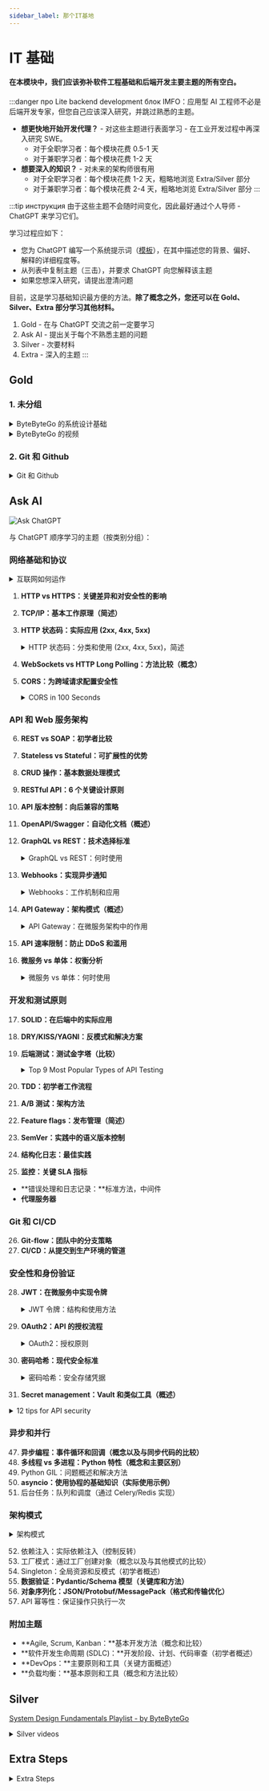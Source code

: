```yaml
---
sidebar_label: 那个IT基地
---
```


# IT 基础

#### 在本模块中，我们应该弥补软件工程基础和后端开发主要主题的所有空白。

:::danger про Lite backend development блок
IMFO：应用型 AI 工程师不必是后端开发专家，但您自己应该深入研究，并跳过熟悉的主题。
- **想更快地开始开发代理？** - 对这些主题进行表面学习 - 在工业开发过程中再深入研究 SWE。
    - 对于全职学习者：每个模块花费 0.5-1 天
    - 对于兼职学习者：每个模块花费 1-2 天
- **想要深入的知识？** - 对未来的架构师很有用
    - 对于全职学习者：每个模块花费 1-2 天，粗略地浏览 Extra/Silver 部分
    - 对于兼职学习者：每个模块花费 2-4 天，粗略地浏览 Extra/Silver 部分
:::

:::tip инструкция
由于这些主题不会随时间变化，因此最好通过个人导师 - ChatGPT 来学习它们。

学习过程应如下：
- 您为 ChatGPT 编写一个系统提示词（[模板](../metalearning#chatgpt-prompts)），在其中描述您的背景、偏好、解释的详细程度等。
- 从列表中复制主题（三击），并要求 ChatGPT 向您解释该主题
- 如果您想深入研究，请提出澄清问题

目前，这是学习基础知识最方便的方法。**除了概念之外，您还可以在 Gold、Silver、Extra 部分学习其他材料。**
1. Gold - 在与 ChatGPT 交流之前一定要学习
2. Ask AI - 提出关于每个不熟悉主题的问题
3. Silver - 次要材料
4. Extra - 深入的主题
:::

## Gold

### 1. 未分组

<details>
<summary>ByteByteGo 的系统设计基础</summary>

<iframe width="560" height="315" src="https://www.youtube.com/embed/FqR5vESuKe0?si=wyiNfWlzpz6t_6C3" title="YouTube video player" frameborder="0" allow="accelerometer; autoplay; clipboard-write; encrypted-media; gyroscope; picture-in-picture; web-share" referrerpolicy="strict-origin-when-cross-origin" allowfullscreen></iframe>
<iframe width="560" height="315" src="https://www.youtube.com/embed/42UP1fxi2SY?si=r4h0UMVjsxLedrnv" title="YouTube video player" frameborder="0" allow="accelerometer; autoplay; clipboard-write; encrypted-media; gyroscope; picture-in-picture; web-share" referrerpolicy="strict-origin-when-cross-origin" allowfullscreen></iframe>
<iframe width="560" height="315" src="https://www.youtube.com/embed/-mN3VyJuCjM?si=2SByBQ3f9FhTJHfV" title="YouTube video player" frameborder="0" allow="accelerometer; autoplay; clipboard-write; encrypted-media; gyroscope; picture-in-picture; web-share" referrerpolicy="strict-origin-when-cross-origin" allowfullscreen></iframe>
<iframe width="560" height="315" src="https://www.youtube.com/embed/27r4Bzuj5NQ?si=_D9Tfu2LEhhJ-3e4" title="YouTube video player" frameborder="0" allow="accelerometer; autoplay; clipboard-write; encrypted-media; gyroscope; picture-in-picture; web-share" referrerpolicy="strict-origin-when-cross-origin" allowfullscreen></iframe>
<iframe width="560" height="315" src="https://www.youtube.com/embed/lX4CrbXMsNQ?si=nMnofSLmRtNgAEcR" title="YouTube video player" frameborder="0" allow="accelerometer; autoplay; clipboard-write; encrypted-media; gyroscope; picture-in-picture; web-share" referrerpolicy="strict-origin-when-cross-origin" allowfullscreen></iframe>

</details>

<details>
<summary>ByteByteGo 的视频</summary>

<iframe width="560" height="315" src="https://www.youtube.com/embed/27r4Bzuj5NQ?si=kBAYBVmeLuh7GI6I" title="YouTube video player" frameborder="0" allow="accelerometer; autoplay; clipboard-write; encrypted-media; gyroscope; picture-in-picture; web-share" referrerpolicy="strict-origin-when-cross-origin" allowfullscreen></iframe>
<iframe width="560" height="315" src="https://www.youtube.com/embed/7swoLEqABhQ?si=jRSDOGqXB8C4ebup" title="YouTube video player" frameborder="0" allow="accelerometer; autoplay; clipboard-write; encrypted-media; gyroscope; picture-in-picture; web-share" referrerpolicy="strict-origin-when-cross-origin" allowfullscreen></iframe>
<iframe width="560" height="315" src="https://www.youtube.com/embed/J8uAiZJMfzQ?si=734LIgc200s5nPAL" title="YouTube video player" frameborder="0" allow="accelerometer; autoplay; clipboard-write; encrypted-media; gyroscope; picture-in-picture; web-share" referrerpolicy="strict-origin-when-cross-origin" allowfullscreen></iframe>
<iframe width="560" height="315" src="https://www.youtube.com/embed/xSPA2yBgDgA?si=Bp6qQ4z641atM51l" title="YouTube video player" frameborder="0" allow="accelerometer; autoplay; clipboard-write; encrypted-media; gyroscope; picture-in-picture; web-share" referrerpolicy="strict-origin-when-cross-origin" allowfullscreen></iframe>
<iframe width="560" height="315" src="https://www.youtube.com/embed/dvRFHG2-uYs?si=7m4HkeAYXUqzbGWl" title="YouTube video player" frameborder="0" allow="accelerometer; autoplay; clipboard-write; encrypted-media; gyroscope; picture-in-picture; web-share" referrerpolicy="strict-origin-when-cross-origin" allowfullscreen></iframe>
<iframe width="560" height="315" src="https://www.youtube.com/embed/cTyZ_hbmbDw?si=hW9aSdIAglcCww61" title="YouTube video player" frameborder="0" allow="accelerometer; autoplay; clipboard-write; encrypted-media; gyroscope; picture-in-picture; web-share" referrerpolicy="strict-origin-when-cross-origin" allowfullscreen></iframe>
<iframe width="560" height="315" src="https://www.youtube.com/embed/RlM9AfWf1WU?si=6KOYZFEc60q79yuh" title="YouTube video player" frameborder="0" allow="accelerometer; autoplay; clipboard-write; encrypted-media; gyroscope; picture-in-picture; web-share" referrerpolicy="strict-origin-when-cross-origin" allowfullscreen></iframe>

<iframe width="560" height="315" src="https://www.youtube.com/embed/GhX8sNyFo5w?si=yS7nFoN3FVruDRvr" title="YouTube video player" frameborder="0" allow="accelerometer; autoplay; clipboard-write; encrypted-media; gyroscope; picture-in-picture; web-share" referrerpolicy="strict-origin-when-cross-origin" allowfullscreen></iframe>


</details>

### 2. Git 和 Github

<details>
<summary>Git 和 Github</summary>

<iframe width="560" height="315" src="https://www.youtube.com/embed/w3jLJU7DT5E?si=7849sZK3UGAvVZGC" title="YouTube video player" frameborder="0" allow="accelerometer; autoplay; clipboard-write; encrypted-media; gyroscope; picture-in-picture; web-share" referrerpolicy="strict-origin-when-cross-origin" allowfullscreen></iframe>



<iframe width="560" height="315" src="https://www.youtube.com/embed/e9lnsKot_SQ?si=cy5TN5mzz2TFWSZS" title="YouTube video player" frameborder="0" allow="accelerometer; autoplay; clipboard-write; encrypted-media; gyroscope; picture-in-picture; web-share" referrerpolicy="strict-origin-when-cross-origin" allowfullscreen></iframe>

</details>

## Ask AI

![Ask ChatGPT](https://img.shields.io/badge/Ask%20ChatGPT-8A2BE2?style=for-the-badge)

与 ChatGPT 顺序学习的主题（按类别分组）：

### 网络基础和协议

<details>
<summary>互联网如何运作</summary>

<iframe width="560" height="315" src="https://www.youtube.com/embed/sMHzfigUxz4?si=d68it1_Lbn1R8qVQ" title="YouTube video player" frameborder="0" allow="accelerometer; autoplay; clipboard-write; encrypted-media; gyroscope; picture-in-picture; web-share" referrerpolicy="strict-origin-when-cross-origin" allowfullscreen></iframe>

</details>

1. **HTTP vs HTTPS：关键差异和对安全性的影响**
2. **TCP/IP：基本工作原理（简述）**
3. **HTTP 状态码：实际应用 (2xx, 4xx, 5xx)**
    <details>
    <summary>HTTP 状态码：分类和使用 (2xx, 4xx, 5xx)，简述</summary>

    <iframe width="560" height="315" src="https://www.youtube.com/embed/qmpUfWN7hh4?si=s-dryQZ-WwqiY3Kw" title="YouTube video player" frameborder="0" allow="accelerometer; autoplay; clipboard-write; encrypted-media; gyroscope; picture-in-picture; web-share" referrerpolicy="strict-origin-when-cross-origin" allowfullscreen></iframe>

    </details>
4. **WebSockets vs HTTP Long Polling：方法比较（概念）**
5. **CORS：为跨域请求配置安全性**
    <details>
    <summary>CORS in 100 Seconds</summary>

        <iframe width="560" height="315" src="https://www.youtube.com/embed/4KHiSt0oLJ0?si=4owQc2_iPg0rRQdB" title="YouTube video player" frameborder="0" allow="accelerometer; autoplay; clipboard-write; encrypted-media; gyroscope; picture-in-picture; web-share" referrerpolicy="strict-origin-when-cross-origin" allowfullscreen></iframe>

    </details>

### API 和 Web 服务架构
6. **REST vs SOAP：初学者比较**
7. **Stateless vs Stateful：可扩展性的优势**
8. **CRUD 操作：基本数据处理模式**
9. **RESTful API：6 个关键设计原则**
10. **API 版本控制：向后兼容的策略**
11. **OpenAPI/Swagger：自动化文档（概述）**
12. **GraphQL vs REST：技术选择标准**
    <details>
    <summary>GraphQL vs REST：何时使用</summary>

    <iframe width="560" height="315" src="https://www.youtube.com/embed/yWzKJPw_VzM?si=KgFnWyyXFnlKI39F" title="YouTube video player" frameborder="0" allow="accelerometer; autoplay; clipboard-write; encrypted-media; gyroscope; picture-in-picture; web-share" referrerpolicy="strict-origin-when-cross-origin" allowfullscreen></iframe>

    </details>
13. **Webhooks：实现异步通知**
    <details>
    <summary>Webhooks：工作机制和应用</summary>

    <iframe width="560" height="315" src="https://www.youtube.com/embed/x_jjhcDrISk?si=FuIdQkqTXHklXcB8" title="YouTube video player" frameborder="0" allow="accelerometer; autoplay; clipboard-write; encrypted-media; gyroscope; picture-in-picture; web-share" referrerpolicy="strict-origin-when-cross-origin" allowfullscreen></iframe>

    </details>
14. **API Gateway：架构模式（概述）**
    <details>
    <summary>API Gateway：在微服务架构中的作用</summary>

    <iframe width="560" height="315" src="https://www.youtube.com/embed/6ULyxuHKxg8?si=EK8twqMsVGR-GWhR" title="YouTube video player" frameborder="0" allow="accelerometer; autoplay; clipboard-write; encrypted-media; gyroscope; picture-in-picture; web-share" referrerpolicy="strict-origin-when-cross-origin" allowfullscreen></iframe>
    <iframe width="560" height="315" src="https://www.youtube.com/embed/RqfaTIWc3LQ?si=0WUD_KE4fuIwO6SW" title="YouTube video player" frameborder="0" allow="accelerometer; autoplay; clipboard-write; encrypted-media; gyroscope; picture-in-picture; web-share" referrerpolicy="strict-origin-when-cross-origin" allowfullscreen></iframe>

    </details>
15. **API 速率限制：防止 DDoS 和滥用**
16. **微服务 vs 单体：权衡分析**
    <details>
    <summary>微服务 vs 单体：何时使用</summary>

    <iframe width="560" height="315" src="https://www.youtube.com/embed/lTAcCNbJ7KE?si=AuOUougNZ8_hM477" title="YouTube video player" frameborder="0" allow="accelerometer; autoplay; clipboard-write; encrypted-media; gyroscope; picture-in-picture; web-share" referrerpolicy="strict-origin-when-cross-origin" allowfullscreen></iframe>

    </details>

### 开发和测试原则
17. **SOLID：在后端中的实际应用**
18. **DRY/KISS/YAGNI：反模式和解决方案**
19. **后端测试：测试金字塔（比较）**
    <details>
    <summary>Top 9 Most Popular Types of API Testing</summary>

    <img src="https://substackcdn.com/image/fetch/w_1456,c_limit,f_webp,q_auto:good,fl_lossy/https%3A%2F%2Fsubstack-post-media.s3.amazonaws.com%2Fpublic%2Fimages%2Fc53f283e-6834-45b6-beb9-57b10b2a22fd_1280x1664.gif" alt="API Testing Types" />

    <iframe width="560" height="315" src="https://www.youtube.com/embed/qquIJ1Ivusg?si=3b3OHQQi7BEev6zJ" title="YouTube video player" frameborder="0" allow="accelerometer; autoplay; clipboard-write; encrypted-media; gyroscope; picture-in-picture; web-share" referrerpolicy="strict-origin-when-cross-origin" allowfullscreen></iframe>

    </details>

20. **TDD：初学者工作流程**
21. **A/B 测试：架构方法**
22. **Feature flags：发布管理（简述）**
23. **SemVer：实践中的语义版本控制**
24. **结构化日志：最佳实践**
25. **监控：关键 SLA 指标**

- **错误处理和日志记录：**标准方法，中间件
- **代理服务器**

### Git 和 CI/CD
26. **Git-flow：团队中的分支策略**
27. **CI/CD：从提交到生产环境的管道**

### 安全性和身份验证
28. **JWT：在微服务中实现令牌**
    <details>
    <summary>JWT 令牌：结构和使用方法</summary>

    <iframe width="560" height="315" src="https://www.youtube.com/embed/P2CPd9ynFLg?si=vnMzNY8e1wSF3IcF" title="YouTube video player" frameborder="0" allow="accelerometer; autoplay; clipboard-write; encrypted-media; gyroscope; picture-in-picture; web-share" referrerpolicy="strict-origin-when-cross-origin" allowfullscreen></iframe>
    
    https://youtu.be/fyTxwIa-1U0?si=TKRWttBerXodhlA-

    </details>
29. **OAuth2：API 的授权流程**
    <details>
    <summary>OAuth2：授权原则</summary>

    <iframe width="560" height="315" src="https://www.youtube.com/embed/ZV5yTm4pT8g?si=wxHYNBWNpzKcHCPv" title="YouTube video player" frameborder="0" allow="accelerometer; autoplay; clipboard-write; encrypted-media; gyroscope; picture-in-picture; web-share" referrerpolicy="strict-origin-when-cross-origin" allowfullscreen></iframe>

    </details>
30. **密码哈希：现代安全标准**
    <details>
    <summary>密码哈希：安全存储凭据</summary>

    <iframe width="560" height="315" src="https://www.youtube.com/embed/zt8Cocdy15c?si=017K7zJhNwZxLHe6" title="YouTube video player" frameborder="0" allow="accelerometer; autoplay; clipboard-write; encrypted-media; gyroscope; picture-in-picture; web-share" referrerpolicy="strict-origin-when-cross-origin" allowfullscreen></iframe>

    </details>
34. **Secret management：Vault 和类似工具（概述）**

<details>
<summary>12 tips for API security</summary>

<iframe width="560" height="315" src="https://www.youtube.com/embed/6WZ6S-qmtqY?si=0nmKn09qxco70wKq" title="YouTube video player" frameborder="0" allow="accelerometer; autoplay; clipboard-write; encrypted-media; gyroscope; picture-in-picture; web-share" referrerpolicy="strict-origin-when-cross-origin" allowfullscreen></iframe>

</details>

### 异步和并行
47. **异步编程：事件循环和回调（概念以及与同步代码的比较）**
48. **多线程 vs 多进程：Python 特性（概念和主要区别）**
49. Python GIL：问题概述和解决方法
50. **asyncio：使用协程的基础知识（实际使用示例）**
51. 后台任务：队列和调度（通过 Celery/Redis 实现）

### 架构模式
<details>
<summary>架构模式</summary>

<iframe width="560" height="315" src="https://www.youtube.com/embed/nH4qjmP2KEE?si=qvcJnfDfQpJPDZ3v" title="YouTube video player" frameborder="0" allow="accelerometer; autoplay; clipboard-write; encrypted-media; gyroscope; picture-in-picture; web-share" referrerpolicy="strict-origin-when-cross-origin" allowfullscreen></iframe>

</details>

52. 依赖注入：实际依赖注入（控制反转）
53. 工厂模式：通过工厂创建对象（概念以及与其他模式的比较）
54. Singleton：全局资源和反模式（初学者概述）
55. **数据验证：Pydantic/Schema 模型（关键库和方法）**
56. **对象序列化：JSON/Protobuf/MessagePack（格式和传输优化）**
57. API 幂等性：保证操作只执行一次

### 附加主题
- **Agile, Scrum, Kanban：**基本开发方法（概念和比较）
- **软件开发生命周期 (SDLC)：**开发阶段、计划、代码审查（初学者概述）
- **DevOps：**主要原则和工具（关键方面概述）
- **负载均衡：**基本原则和工具（概念和方法比较）

## Silver

[System Design Fundamentals Playlist - by ByteByteGo](https://youtube.com/playlist?list=PLCRMIe5FDPsd0gVs500xeOewfySTsmEjf&si=kdCr6Gae83xeHU42)

<details>
<summary>Silver videos</summary>

<iframe width="560" height="315" src="https://www.youtube.com/embed/4vLxWqE94l4?si=DNpeWVb2oB2JxcUI" title="YouTube video player" frameborder="0" allow="accelerometer; autoplay; clipboard-write; encrypted-media; gyroscope; picture-in-picture; web-share" referrerpolicy="strict-origin-when-cross-origin" allowfullscreen></iframe>
<iframe width="560" height="315" src="https://www.youtube.com/embed/zvWKqUiovAM?si=6ou0tfQh9fgWrgO4" title="YouTube video player" frameborder="0" allow="accelerometer; autoplay; clipboard-write; encrypted-media; gyroscope; picture-in-picture; web-share" referrerpolicy="strict-origin-when-cross-origin" allowfullscreen></iframe>
<iframe width="560" height="315" src="https://www.youtube.com/embed/0chZFIZLR_0?si=ADyuQtl7yf8MoibA" title="YouTube video player" frameborder="0" allow="accelerometer; autoplay; clipboard-write; encrypted-media; gyroscope; picture-in-picture; web-share" referrerpolicy="strict-origin-when-cross-origin" allowfullscreen></iframe>
<iframe width="560" height="315" src="https://www.youtube.com/embed/HZklgPkboro?si=e5YskYrmefNYAsZF" title="YouTube video player" frameborder="0" allow="accelerometer; autoplay; clipboard-write; encrypted-media; gyroscope; picture-in-picture; web-share" referrerpolicy="strict-origin-when-cross-origin" allowfullscreen></iframe>

</details>

## Extra Steps

<details>
<summary>Extra Steps</summary>

<iframe width="560" height="315" src="https://www.youtube.com/embed/I5c7fBgvkNY?si=PzvBEpqIZwYdVLpL" title="YouTube video player" frameborder="0" allow="accelerometer; autoplay; clipboard-write; encrypted-media; gyroscope; picture-in-picture; web-share" referrerpolicy="strict-origin-when-cross-origin" allowfullscreen></iframe>
<iframe width="560" height="315" src="https://www.youtube.com/embed/jCd6XfWLZsg?si=ENrSGXh2UsmDgoV_" title="YouTube video player" frameborder="0" allow="accelerometer; autoplay; clipboard-write; encrypted-media; gyroscope; picture-in-picture; web-share" referrerpolicy="strict-origin-when-cross-origin" allowfullscreen></iframe>
<iframe width="560" height="315" src="https://www.youtube.com/embed/yIAcHMJzqJc?si=VLp5hNi3zBvYRezk" title="YouTube video player" frameborder="0" allow="accelerometer; autoplay; clipboard-write; encrypted-media; gyroscope; picture-in-picture; web-share" referrerpolicy="strict-origin-when-cross-origin" allowfullscreen></iframe>
<iframe width="560" height="315" src="https://www.youtube.com/embed/BTjxUS_PylA?si=oUeT1D5rG-iGO7xT" title="YouTube video player" frameborder="0" allow="accelerometer; autoplay; clipboard-write; encrypted-media; gyroscope; picture-in-picture; web-share" referrerpolicy="strict-origin-when-cross-origin" allowfullscreen></iframe>

</details>